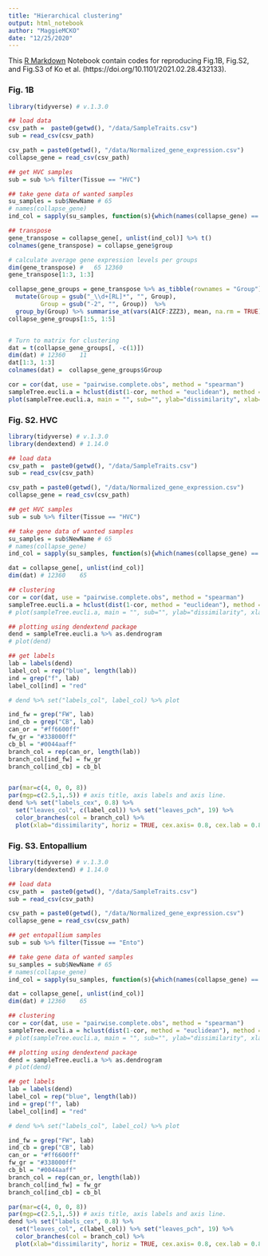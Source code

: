 ```yaml
---
title: "Hierarchical clustering"
output: html_notebook
author: "MaggieMCKO"
date: "12/25/2020"
---
```


This [R Markdown](http://rmarkdown.rstudio.com) Notebook contain codes for reproducing Fig.1B, Fig.S2, and Fig.S3 of Ko et al. (https://doi.org/10.1101/2021.02.28.432133).

### Fig. 1B
```r
library(tidyverse) # v.1.3.0

## load data
csv_path =  paste0(getwd(), "/data/SampleTraits.csv")
sub = read_csv(csv_path)

csv_path = paste0(getwd(), "/data/Normalized_gene_expression.csv")
collapse_gene = read_csv(csv_path)

## get HVC samples
sub = sub %>% filter(Tissue == "HVC")

## take gene data of wanted samples
su_samples = sub$NewName # 65
# names(collapse_gene)
ind_col = sapply(su_samples, function(s){which(names(collapse_gene) == s)}) # 65

## transpose
gene_transpose = collapse_gene[, unlist(ind_col)] %>% t() 
colnames(gene_transpose) = collapse_gene$group

# calculate average gene expression levels per groups
dim(gene_transpose) #   65 12360
gene_transpose[1:3, 1:3]

collapse_gene_groups = gene_transpose %>% as_tibble(rownames = "Group") %>%
  mutate(Group = gsub("_\\d+[RL]*", "", Group),
         Group = gsub("-2", "", Group))  %>%
  group_by(Group) %>% summarise_at(vars(A1CF:ZZZ3), mean, na.rm = TRUE)
collapse_gene_groups[1:5, 1:5]


# Turn to matrix for clustering
dat = t(collapse_gene_groups[, -c(1)])
dim(dat) # 12360    11
dat[1:3, 1:3]
colnames(dat) =  collapse_gene_groups$Group

cor = cor(dat, use = "pairwise.complete.obs", method = "spearman") 
sampleTree.eucli.a = hclust(dist(1-cor, method = "euclidean"), method = "complete"); 
plot(sampleTree.eucli.a, main = "", sub="", ylab="dissimilarity", xlab="", ylim=c(0,1), yaxs="i")

```

### Fig. S2. HVC
```r
library(tidyverse) # v.1.3.0
library(dendextend) # 1.14.0

## load data
csv_path =  paste0(getwd(), "/data/SampleTraits.csv")
sub = read_csv(csv_path)

csv_path = paste0(getwd(), "/data/Normalized_gene_expression.csv")
collapse_gene = read_csv(csv_path)

## get HVC samples
sub = sub %>% filter(Tissue == "HVC")

## take gene data of wanted samples
su_samples = sub$NewName # 65
# names(collapse_gene)
ind_col = sapply(su_samples, function(s){which(names(collapse_gene) == s)}) # 65

dat = collapse_gene[, unlist(ind_col)] 
dim(dat) # 12360    65

## clustering
cor = cor(dat, use = "pairwise.complete.obs", method = "spearman") 
sampleTree.eucli.a = hclust(dist(1-cor, method = "euclidean"), method = "complete"); 
# plot(sampleTree.eucli.a, main = "", sub="", ylab="dissimilarity", xlab="", ylim=c(0,1), yaxs="i")

```

```r
## plotting using dendextend package
dend = sampleTree.eucli.a %>% as.dendrogram
# plot(dend)

## get labels
lab = labels(dend)
label_col = rep("blue", length(lab))
ind = grep("f", lab)
label_col[ind] = "red"

# dend %>% set("labels_col", label_col) %>% plot

ind_fw = grep("FW", lab)
ind_cb = grep("CB", lab)
can_or = "#ff6600ff"
fw_gr = "#338000ff"
cb_bl = "#0044aaff"
branch_col = rep(can_or, length(lab))
branch_col[ind_fw] = fw_gr
branch_col[ind_cb] = cb_bl


par(mar=c(4, 0, 0, 8))
par(mgp=c(2.5,1,.5)) # axis title, axis labels and axis line.
dend %>% set("labels_cex", 0.8) %>% 
  set("leaves_col", c(label_col)) %>% set("leaves_pch", 19) %>%
  color_branches(col = branch_col) %>%
  plot(xlab="dissimilarity", horiz = TRUE, cex.axis= 0.8, cex.lab = 0.8)
```

### Fig. S3. Entopallium
```r
library(tidyverse) # v.1.3.0
library(dendextend) # 1.14.0

## load data
csv_path =  paste0(getwd(), "/data/SampleTraits.csv")
sub = read_csv(csv_path)

csv_path = paste0(getwd(), "/data/Normalized_gene_expression.csv")
collapse_gene = read_csv(csv_path)

## get entopallium samples
sub = sub %>% filter(Tissue == "Ento")

## take gene data of wanted samples
su_samples = sub$NewName # 65
# names(collapse_gene)
ind_col = sapply(su_samples, function(s){which(names(collapse_gene) == s)}) # 65

dat = collapse_gene[, unlist(ind_col)] 
dim(dat) # 12360    65

## clustering
cor = cor(dat, use = "pairwise.complete.obs", method = "spearman") 
sampleTree.eucli.a = hclust(dist(1-cor, method = "euclidean"), method = "complete"); 
# plot(sampleTree.eucli.a, main = "", sub="", ylab="dissimilarity", xlab="", ylim=c(0,1), yaxs="i")

```

```r
## plotting using dendextend package
dend = sampleTree.eucli.a %>% as.dendrogram
# plot(dend)

## get labels
lab = labels(dend)
label_col = rep("blue", length(lab))
ind = grep("f", lab)
label_col[ind] = "red"

# dend %>% set("labels_col", label_col) %>% plot

ind_fw = grep("FW", lab)
ind_cb = grep("CB", lab)
can_or = "#ff6600ff"
fw_gr = "#338000ff"
cb_bl = "#0044aaff"
branch_col = rep(can_or, length(lab))
branch_col[ind_fw] = fw_gr
branch_col[ind_cb] = cb_bl

par(mar=c(4, 0, 0, 8))
par(mgp=c(2.5,1,.5)) # axis title, axis labels and axis line.
dend %>% set("labels_cex", 0.8) %>% 
  set("leaves_col", c(label_col)) %>% set("leaves_pch", 19) %>%
  color_branches(col = branch_col) %>%
  plot(xlab="dissimilarity", horiz = TRUE, cex.axis= 0.8, cex.lab = 0.8)

```




